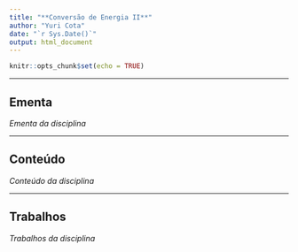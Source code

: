 ---
title: "**Conversão de Energia II**"
author: "Yuri Cota"
date: "`r Sys.Date()`"
output: html_document
---

```{r setup, include=FALSE}
knitr::opts_chunk$set(echo = TRUE)
```
---

## **Ementa**

*Ementa da disciplina*

---

## **Conteúdo**

*Conteúdo da disciplina*

---

## **Trabalhos**

*Trabalhos da disciplina*

